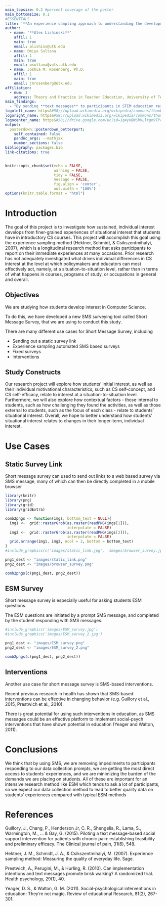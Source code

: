 ```yaml
---
main_topsize: 0.2 #percent coverage of the poster
main_bottomsize: 0.1
#ESSENTIALS
title: '**An experience sampling approach to understanding the development of interest in computer science**'
author:
  - name: '**Alex Lishinski**'
    affil: 1
    main: true
    email: alishins@utk.edu
  - name: Omiya Sultana
    affil: 1
    main: true
    email: osultana@vols.utk.edu
  - name: Joshua M. Rosenberg, Ph.D.
    affil: 1
    main: true
    email: jmrosenberg@utk.edu
affiliation:
  - num: 1
    address: Theory and Practice in Teacher Education, University of Tennessee - Knoxville, 
main_findings:
  - "By sending **text messages** to participants in STEM education research, it is possible to **study - and even impact** - their teaching and learning experiences."
logoleft_name: https&#58;//upload.wikimedia.org/wikipedia/commons/thumb/e/e3/Tennessee_Volunteers_logo.svg/1200px-Tennessee_Volunteers_logo.svg.png
logoright_name: https&#58;//upload.wikimedia.org/wikipedia/commons/thumb/e/e3/Tennessee_Volunteers_logo.svg/1200px-Tennessee_Volunteers_logo.svg.png
logocenter_name: https&#58;//drive.google.com/uc?id=1q4yUBWSbVLltgm9TPc4GO8qhCUdJh4yO
output: 
  posterdown::posterdown_betterport:
    self_contained: false
    pandoc_args: --mathjax
    number_sections: false
bibliography: packages.bib
link-citations: true
---
```


```r
knitr::opts_chunk$set(echo = FALSE,
                      warning = FALSE,
                      tidy = FALSE,
                      message = FALSE,
                      fig.align = 'center',
                      out.width = "100%")
options(knitr.table.format = "html") 
```

# Introduction

The goal of this project is to investigate how sustained, individual interest develops from finer-grained experiences of situational interest that students have in introductory CS courses. This project will accomplish this goal using the experience sampling method (Hektner, Schmidt, & Csikszentmihalyi, 2007), which is a longitudinal research method that asks participants to report on their immediate experiences at many occasions. Prior research has not adequately investigated what drives individual differences in CS interest at the level at which policymakers and educators can most effectively act, namely, at a situation-to-situation level, rather than in terms of what happens in courses, programs of study, or occupations in general and overall. 

## Objectives

We are studying how students develop interest in Computer Science. 

To do this, we have developed a new SMS surveying tool called Short Message Survey, that we are using to conduct this study.

There are many different use cases for Short Message Survey, including

- Sending out a static survey link
- Experience sampling automated SMS based surveys  
- Fixed surveys
- Interventions

## Study Constructs

Our research project will explore how students’ initial interest, as well as their individual motivational characteristics, such as CS self-concept, and CS self-efficacy, relate to interest at a situation-to-situation level. Furthermore, we will also explore how contextual factors - those internal to students, such as how challenging they found the activities, as well as those external to students, such as the focus of each class - relate to students’ situational interest. Overall, we hope to better understand how students’ situational interest relates to changes in their longer-term, individual interest.

# Use Cases

## Static Survey Link

Short message survey can used to send out links to a web based survey via SMS message, many of which can then be directly completed in a mobile browser
<!--
![](images/static_link.jpg){ width = 30% } ![](images/browser_survey.jpg){ width = 30% }
-->
```r
library(knitr)
library(png)
library(grid)
library(gridExtra)

comb2pngs <- function(imgs, bottom_text = NULL){
  img1 <-  grid::rasterGrob(as.raster(readPNG(imgs[1])),
                            interpolate = FALSE)
  img2 <-  grid::rasterGrob(as.raster(readPNG(imgs[2])),
                            interpolate = FALSE)
  grid.arrange(img1, img2, ncol = 2, bottom = bottom_text)
}
#include_graphics(c('images/static_link.jpg', 'images/browser_survey.jpg'))

png1_dest <- "images/static_link.png"
png2_dest <- "images/browser_survey.png"

comb2pngs(c(png1_dest, png2_dest))
```

## ESM Survey

Short message survey is especially useful for asking students ESM questions.

The ESM questions are initiated by a prompt SMS message, and completed by the student responding with SMS messages.

```r
#include_graphics('images/ESM_survey.jpg')
#include_graphics('images/ESM_survey_2.jpg')

png1_dest <- "images/ESM_survey.png"
png2_dest <- "images/ESM_survey_2.png"

comb2pngs(c(png1_dest, png2_dest))
```

<!--
To reference a citation you can add your `.bib` file to the working directory and name it in the YAML metadata or generate an automated one as done here, then you only need to reference the label value in the `.bib` file. For example this package is built on top of the wonderful {pagedown} package and I will cite it at the end of this sentance using this in the rmd `[@R-pagedown]` [@R-pagedown].

To get a better understanding of how to include features like these please refer to the {posterdown} [wiki](https://github.com/posterdown/wiki).

**_Now on to the results!_**

-->

## Interventions

Another use case for short message survey is SMS-based interventions.

Recent previous research in health has shown that SMS-based interventions can be effective in changing behavior (e.g. Guillory et al., 2015, Prestwich et al., 2010).

There is great potential for using such interventions in education, as SMS messages could be an effective platform to implement social-psych interventions that have shown potential in education (Yeager and Walton, 2011).

# Conclusions

We think that by using SMS, we are removing impediments to participants responding to our data collection prompts, we are getting the most direct access to students’ experiences, and we are minimizing the burden of the demands we are placing on students. All of these are important for an intensive research method like ESM which tends to ask a lot of participants, so we expect our data collection method to lead to better quality data on students’ experiences compared with typical ESM methods

<!--

Here you may have some figures to show off, bellow I have made a scatterplot with the infamous Iris dataset and I can even reference to the figure automatically like this, `Figure \@ref(fig:irisfigure)`, Figure \@ref(fig:irisfigure).

```r
par(mar=c(2,2,0,1))
plot(x = iris$Sepal.Length, y = iris$Sepal.Width,
     col = iris$Species, pch = 19, xlab = "Sepal Length",
     ylab = "Sepal Width")
```

Maybe you want to show off some of that fancy code you spent so much time on to make that figure, well you can do that too! Just use the `echo=TRUE` option in the r code chunk options, Figure \@ref(fig:myprettycode)!

```r
#trim whitespace
par(mar=c(2,2,0,0))
#plot boxplots
boxplot(iris$Sepal.Width~iris$Species,
        col = "#008080", 
        border = "#0b4545",
        ylab = "Sepal Width (cm)",
        xlab = "Species")
```

How about a neat table of data? See, Table \@ref(tab:iristable):

```r
knitr::kable(
  iris[1:15,1:5], format = "html",
  caption = "A table made with the **knitr::kable** function.",
  align = "c", col.names = c("Sepal <br> Length",
                             "Sepal <br> Width",
                             "Petal <br> Length",
                             "Petal <br> Width",
                             "Species"),
  escape = FALSE)
```


-->
# References

Guillory, J., Chang, P., Henderson Jr, C. R., Shengelia, R., Lama, S., Warmington, M., ... & Gay, G. (2015). Piloting a text message-based social support intervention for patients with chronic pain: establishing feasibility and preliminary efficacy. The Clinical journal of pain, 31(6), 548.

Hektner, J. M., Schmidt, J. A., & Csikszentmihalyi, M. (2007). Experience sampling method: Measuring the quality of everyday life. Sage.

Prestwich, A., Perugini, M., & Hurling, R. (2010). Can implementation intentions and text messages promote brisk walking? A randomized trial. Health psychology, 29(1), 40.

Yeager, D. S., & Walton, G. M. (2011). Social-psychological interventions in education: They’re not magic. Review of educational Research, 81(2), 267-301.